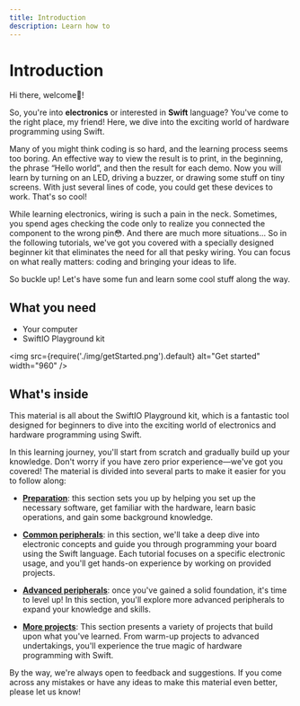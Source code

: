 ```yaml
---
title: Introduction
description: Learn how to
---
```


# Introduction

Hi there, welcome🥳! 

So, you're into **electronics** or interested in **Swift** language? You've come to the right place, my friend! Here, we dive into the exciting world of hardware programming using Swift.

Many of you might think coding is so hard, and the learning process seems too boring. An effective way to view the result is to print, in the beginning, the phrase “Hello world”, and then the result for each demo. Now you will learn by turning on an LED, driving a buzzer, or drawing some stuff on tiny screens. With just several lines of code, you could get these devices to work. That's so cool!

While learning electronics, wiring is such a pain in the neck. Sometimes, you spend ages checking the code only to realize you connected the component to the wrong pin😳. And there are much more situations... So in the following tutorials, we've got you covered with a specially designed beginner kit that eliminates the need for all that pesky wiring. You can focus on what really matters: coding and bringing your ideas to life.

So buckle up! Let's have some fun and learn some cool stuff along the way.

## What you need

* Your computer
* SwiftIO Playground kit

<img
  src={require('./img/getStarted.png').default}
  alt="Get started" width="960"
/>

## What's inside

This material is all about the SwiftIO Playground kit, which is a fantastic tool designed for beginners to dive into the exciting world of electronics and hardware programming using Swift.

In this learning journey, you'll start from scratch and gradually build up your knowledge. Don't worry if you have zero prior experience—we've got you covered! The material is divided into several parts to make it easier for you to follow along:

* [**Preparation**](./preparation/overview): this section sets you up by helping you set up the necessary software, get familiar with the hardware, learn basic operations, and gain some background knowledge.

* [**Common peripherals**](./peripherals/overview): in this section, we'll take a deep dive into electronic concepts and guide you through programming your board using the Swift language. Each tutorial focuses on a specific electronic usage, and you'll get hands-on experience by working on provided projects.

* [**Advanced peripherals**](./advanced/overview): once you've gained a solid foundation, it's time to level up! In this section, you'll explore more advanced peripherals to expand your knowledge and skills.

* [**More projects**](./projects/overview): This section presents a variety of projects that build upon what you've learned. From warm-up projects to advanced undertakings, you'll experience the true magic of hardware programming with Swift. 


By the way, we're always open to feedback and suggestions. If you come across any mistakes or have any ideas to make this material even better, please let us know!
